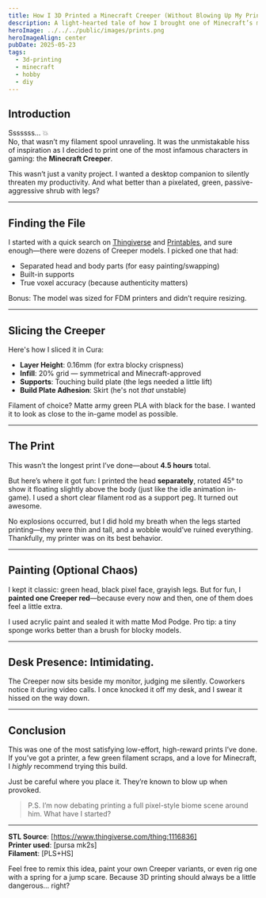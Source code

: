 ```yaml
---
title: How I 3D Printed a Minecraft Creeper (Without Blowing Up My Printer)
description: A light-hearted tale of how I brought one of Minecraft’s most explosive characters to life—layer by layer.
heroImage: ../../../public/images/prints.png
heroImageAlign: center
pubDate: 2025-05-23
tags:
  - 3d-printing
  - minecraft
  - hobby
  - diy
---
```


## Introduction

Sssssss… 💥  
No, that wasn’t my filament spool unraveling. It was the unmistakable hiss of inspiration as I decided to print one of the most infamous characters in gaming: the **Minecraft Creeper**.

This wasn’t just a vanity project. I wanted a desktop companion to silently threaten my productivity. And what better than a pixelated, green, passive-aggressive shrub with legs?

---

## Finding the File

I started with a quick search on [Thingiverse](https://www.thingiverse.com/) and [Printables](https://www.printables.com/), and sure enough—there were dozens of Creeper models. I picked one that had:

- Separated head and body parts (for easy painting/swapping)
- Built-in supports
- True voxel accuracy (because authenticity matters)

Bonus: The model was sized for FDM printers and didn’t require resizing.

---

## Slicing the Creeper

Here's how I sliced it in Cura:

- **Layer Height**: 0.16mm (for extra blocky crispness)
- **Infill**: 20% grid — symmetrical and Minecraft-approved
- **Supports**: Touching build plate (the legs needed a little lift)
- **Build Plate Adhesion**: Skirt (he's not *that* unstable)

Filament of choice? Matte army green PLA with black for the base. I wanted it to look as close to the in-game model as possible.

---

## The Print

This wasn’t the longest print I’ve done—about **4.5 hours** total.

But here’s where it got fun: I printed the head **separately**, rotated 45° to show it floating slightly above the body (just like the idle animation in-game). I used a short clear filament rod as a support peg. It turned out awesome.

No explosions occurred, but I did hold my breath when the legs started printing—they were thin and tall, and a wobble would’ve ruined everything. Thankfully, my printer was on its best behavior.

---

## Painting (Optional Chaos)

I kept it classic: green head, black pixel face, grayish legs. But for fun, I **painted one Creeper red**—because every now and then, one of them does feel a little extra.

I used acrylic paint and sealed it with matte Mod Podge. Pro tip: a tiny sponge works better than a brush for blocky models.

---

## Desk Presence: Intimidating.

The Creeper now sits beside my monitor, judging me silently. Coworkers notice it during video calls. I once knocked it off my desk, and I swear it hissed on the way down.

---

## Conclusion

This was one of the most satisfying low-effort, high-reward prints I’ve done. If you’ve got a printer, a few green filament scraps, and a love for Minecraft, I *highly* recommend trying this build.

Just be careful where you place it. They’re known to blow up when provoked.

> P.S. I’m now debating printing a full pixel-style biome scene around him. What have I started?

---

**STL Source**: [https://www.thingiverse.com/thing:1116836]  
**Printer used**: [pursa mk2s]  
**Filament**: [PLS+HS]

Feel free to remix this idea, paint your own Creeper variants, or even rig one with a spring for a jump scare. Because 3D printing should always be a little dangerous... right?

